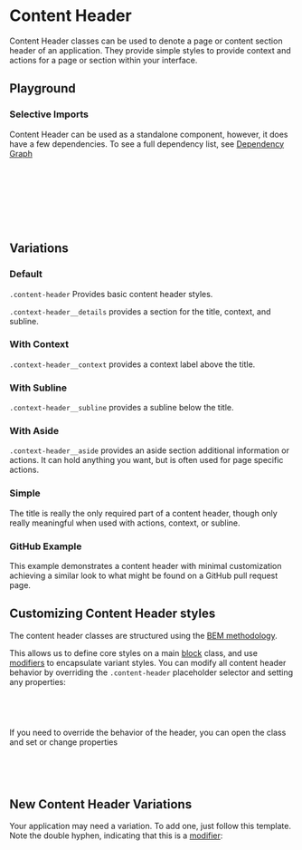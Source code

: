 

<Meta of={ContentHeaderStories} />

# Content Header

<div
  dangerouslySetInnerHTML={{
    __html: createSourceCodeLink({ link: 'components/content-header.css' }).outerHTML,
  }}
></div>

Content Header classes can be used to denote a page or content section header of an application. They provide simple styles to provide context and actions for a page or section within your interface.

## Playground

<Canvas of={ContentHeaderStories.Default} />
<Controls of={ContentHeaderStories.Default} />

### Selective Imports

Content Header can be used as a standalone component, however, it does have a few dependencies. To see a full dependency list, see [Dependency Graph](?path=/docs/overview-selective-imports--docs#dependencies)

```css
/* Depends on */
@import '@rolemodel/optics/dist/css/core/fonts';
@import '@rolemodel/optics/dist/css/core/tokens';
@import '@rolemodel/optics/dist/css/core/base';

/* Component */
@import '@rolemodel/optics/dist/css/components/content-header';
```

## Variations

### Default

`.content-header` Provides basic content header styles.

`.context-header__details` provides a section for the title, context, and subline.

<Canvas of={ContentHeaderStories.Default} />

### With Context

`.context-header__context` provides a context label above the title.

<Canvas of={ContentHeaderStories.WithContext} />

### With Subline

`.context-header__subline` provides a subline below the title.

<Canvas of={ContentHeaderStories.WithSubline} />

### With Aside

`.context-header__aside` provides an aside section additional information or actions. It can hold anything you want, but is often used for page specific actions.

<Canvas of={ContentHeaderStories.WithAside} />

### Simple

The title is really the only required part of a content header, though only really meaningful when used with actions, context, or subline.

<Canvas of={ContentHeaderStories.Simple} />

### GitHub Example

This example demonstrates a content header with minimal customization achieving a similar look to what might be found on a GitHub pull request page.

<Canvas of={ContentHeaderStories.GitHub} />

## Customizing Content Header styles

<div
  dangerouslySetInnerHTML={{
    __html: createAlert({
      title: 'Important!',
      description: 'These patterns represent how to customize the style of the content header for your project.',
    }).outerHTML,
  }}
></div>

The content header classes are structured using the [BEM methodology](https://getbem.com/naming).

This allows us to define core styles on a main [block](https://getbem.com/naming/#block) class, and use [modifiers](https://getbem.com/naming/#modifier) to encapsulate variant styles. You can modify all content header behavior by overriding the `.content-header` placeholder selector and setting any properties:

```css
.content-header {
  padding-block: var(--op-space-3x-large);
}
```

If you need to override the behavior of the header, you can open the class and set or change properties

```css
.content-header--modifier {
  padding-block: var(--op-space-2x-large);
}
```

## New Content Header Variations

<div
  dangerouslySetInnerHTML={{
    __html: createAlert({
      title: 'Important!',
      description: 'These patterns represent how to create new variations of the content header for your project.',
    }).outerHTML,
  }}
></div>

Your application may need a variation. To add one, just follow this template. Note the double hyphen, indicating that this is a [modifier](https://getbem.com/naming/#modifier):

```css
.content-header--{name} {
  background-color: var(--op-color-primary-on-plus-four);

  .content-header__context {
    color: var(--op-color-primary-on-plus-four-alt);
  }

  .content-header__title {
    color: var(--op-color-primary-on-plus-four);
  }

  .content-header__subline {
    color: var(--op-color-primary-on-plus-four-alt);
  }
}
```
